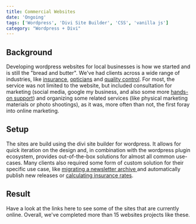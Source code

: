 ```yaml
---
title: Commercial Websites
date: 'Ongoing'
tags: ['Wordpress', 'Divi Site Builder', 'CSS', 'vanilla js']
category: "Wordpress + Divi"
---
```


## Background
Developing wordpress websites for local businesses is how we started and is still the "bread and butter". We&apos;ve had clients across a wide range of industries, like <a rel="noreferrer" target="_blank" href="https://berufseinstieg-bundeswehr.de/">insurance</a>, <a rel="noreferrer" target="_blank" href="https://newport-optik.de/">opticians</a> and <a rel="noreferrer" target="_blank" href="https://qmb-dienstleistungen.de/">quality control</a>. For most, the service was not limited to the website, but included consultation for marketing (social media, google my business, and also some more <a rel="noreferrer" target="_blank" href="https://www.instagram.com/p/BznaTy3oHJB/">hands-on support</a>) and organizing some related services (like physical marketing materials or photo shootings), as it was, more often than not, the first foray into online marketing.

## Setup
The sites are build using the divi site builder for wordpress. It allows for quick iteration on the design and, in combination with the wordpress plugin ecosystem, provides out-of-the-box solutions for almost all common use-cases. Many clients also required some form of custom solution for their specific use case, like <a rel="noreferrer" target="_blank" href="https://dr-wiechert.com/category/newsletter/">migrating a newsletter archive </a> and automatically publish new releases or <a rel="noreferrer" target="_blank" href="https://berufseinstieg-bundeswehr.de/#calculator-section">calculating insurance rates</a>.

## Result
Have a look at the links here to see some of the sites that are currently online. Overall, we&apos;ve completed more than 15 websites projects like these.